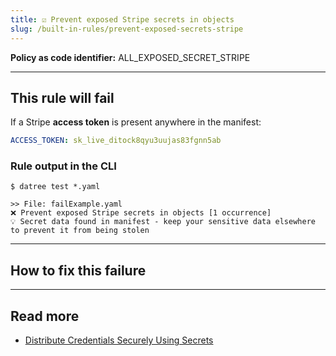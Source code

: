 ```yaml
---
title: ☑️ Prevent exposed Stripe secrets in objects
slug: /built-in-rules/prevent-exposed-secrets-stripe
---
```



<CommonOverview />

**Policy as code identifier:** ALL_EXPOSED_SECRET_STRIPE

---

## This rule will fail

If a Stripe **access token** is present anywhere in the manifest:

```yaml
ACCESS_TOKEN: sk_live_ditock8qyu3uujas83fgnn5ab
```

### Rule output in the CLI

```terminal
$ datree test *.yaml

>> File: failExample.yaml
❌ Prevent exposed Stripe secrets in objects [1 occurrence]
💡 Secret data found in manifest - keep your sensitive data elsewhere to prevent it from being stolen 
```

---

## How to fix this failure

<CommonHowToFix />

---

## Read more

- [Distribute Credentials Securely Using Secrets](https://kubernetes.io/docs/tasks/inject-data-application/distribute-credentials-secure/)
